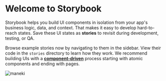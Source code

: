 
<Meta title="Example/Introduction" />

<style>
  {`
    .maneki {
      display: block;
      margin: 0 auto;
    }
  `}
</style>

# Welcome to Storybook

Storybook helps you build UI components in isolation from your app's business logic, data, and context.
That makes it easy to develop hard-to-reach states. Save these UI states as **stories** to revisit during development, testing, or QA.

Browse example stories now by navigating to them in the sidebar.
View their code in the `stories` directory to learn how they work.
We recommend building UIs with a [**component-driven**](https://componentdriven.org) process starting with atomic components and ending with pages.

<img src={Maneki} class="maneki" alt="maneki" />
